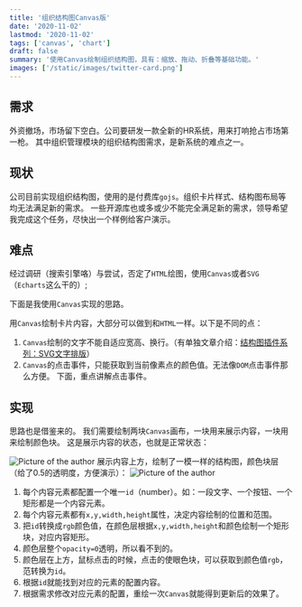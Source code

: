 ```yaml
---
title: '组织结构图Canvas版'
date: '2020-11-02'
lastmod: '2020-11-02'
tags: ['canvas', 'chart']
draft: false
summary: '使用Canvas绘制组织结构图，具有：缩放、拖动、折叠等基础功能。'
images: ['/static/images/twitter-card.png']
---
```


## 需求

外资撤场，市场留下空白。公司要研发一款全新的HR系统，用来打响抢占市场第一枪。
其中组织管理模块的组织结构图需求，是新系统的难点之一。

<TOCInline toc={props.toc} />

## 现状

公司目前实现组织结构图，使用的是付费库`gojs`。组织卡片样式、结构图布局等均无法满足新的需求。
一些开源库也或多或少不能完全满足新的需求，领导希望我完成这个任务，尽快出一个样例给客户演示。

## 难点

经过调研（搜索引擎咯）与尝试，否定了`HTML`绘图，使用`Canvas`或者`SVG`（`Echarts`这么干的）;

下面是我使用`Canvas`实现的思路。

用`Canvas`绘制卡片内容，大部分可以做到和`HTML`一样。以下是不同的点：

1. `Canvas`绘制的文字不能自适应宽高、换行。（有单独文章介绍：[结构图插件系列：SVG文字排版](/blog/orgchart-svg-text-layout)）
2. `Canvas`的点击事件，只能获取到当前像素点的颜色值。无法像`DOM`点击事件那么方便。
   下面，重点讲解点击事件。

## 实现

思路也是借鉴来的。
我们需要绘制两块`Canvas`画布，一块用来展示内容，一块用来绘制颜色块。
这是展示内容的状态，也就是正常状态：

<Image
  src="/static/images/blog/show-floor.png"
  alt="Picture of the author"
  width={1200}
  height={600}
/>
展示内容上方，绘制了一模一样的结构图，颜色块层（给了0.5的透明度，方便演示）：
<Image
  src="/static/images/blog/color-floor.png"
  alt="Picture of the author"
  width={1200}
  height={600}
/>

1. 每个内容元素都配置一个唯一`id`（number）。如：一段文字、一个按钮、一个矩形都是一个内容元素。
2. 每个内容元素都有`x,y,width,height`属性，决定内容绘制的位置和范围。
3. 把`id`转换成`rgb`颜色值，在颜色层根据`x,y,width,height`和颜色绘制一个矩形块，对应内容矩形。
4. 颜色层整个`opacity=0`透明，所以看不到的。
5. 颜色层在上方，鼠标点击的时候，点击的使眼色块，可以获取到颜色值`rgb`，范转换为`id`。
6. 根据`id`就能找到对应的元素的配置内容。
7. 根据需求修改对应元素的配置，重绘一次`Canvas`就能得到更新后的效果了。

